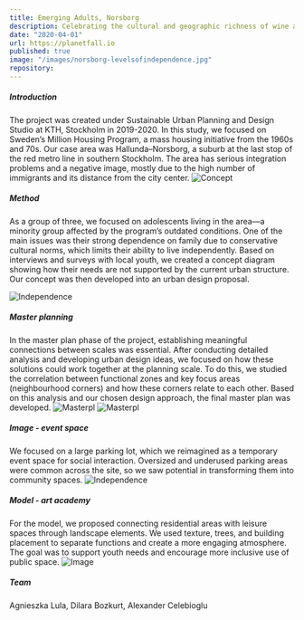 ```yaml
---
title: Emerging Adults, Norsborg
description: Celebrating the cultural and geographic richness of wine across the Mediterranean region.
date: "2020-04-01"
url: https://planetfall.io
published: true
image: "/images/norsborg-levelsofindependence.jpg"
repository: 
---
```


##### Introduction
The project was created under Sustainable Urban Planning and Design Studio at KTH, Stockholm in 2019-2020. In this study, we focused on Sweden’s Million Housing Program, a mass housing initiative from the 1960s and 70s. Our case area was Hallunda–Norsborg, a suburb at the last stop of the red metro line in southern Stockholm. The area has serious integration problems and a negative image, mostly due to the high number of immigrants and its distance from the city center.
![Concept](/images/norsborg_concept.jpg)
##### Method
As a group of three, we focused on adolescents living in the area—a minority group affected by the program’s outdated conditions. One of the main issues was their strong dependence on family due to conservative cultural norms, which limits their ability to live independently. Based on interviews and surveys with local youth, we created a concept diagram showing how their needs are not supported by the current urban structure. Our concept was then developed into an urban design proposal.

![Independence](/images/norsborg-levelsofindependence.jpg)

##### Master planning
In the master plan phase of the project, establishing meaningful connections between scales was essential. After conducting detailed analysis and developing urban design ideas, we focused on how these solutions could work together at the planning scale. To do this, we studied the correlation between functional zones and key focus areas (neighbourhood corners) and how these corners relate to each other. Based on this analysis and our chosen design approach, the final master plan was developed.
![Masterpl](/images/master-analysis.jpg)
![Masterpl](/images/masterplan.jpg)

##### Image - event space
We focused on a large parking lot, which we reimagined as a temporary event space for social interaction. Oversized and underused parking areas were common across the site, so we saw potential in transforming them into community spaces.
![Independence](/images/norsborg-image.jpg)

##### Model - art academy
For the model, we proposed connecting residential areas with leisure spaces through landscape elements. We used texture, trees, and building placement to separate functions and create a more engaging atmosphere. The goal was to support youth needs and encourage more inclusive use of public space.
![Image](/images/norsborg-model.jpg)

##### Team
Agnieszka Lula, Dilara Bozkurt, Alexander Celebioglu
